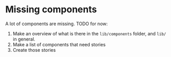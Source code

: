 
<Meta title="Components/ Missing components" />

# Missing components

A lot of components are missing. TODO for now:

1. Make an overview of what is there in the `lib/components` folder, and `lib/` in general.
2. Make a list of components that need stories
3. Create those stories
